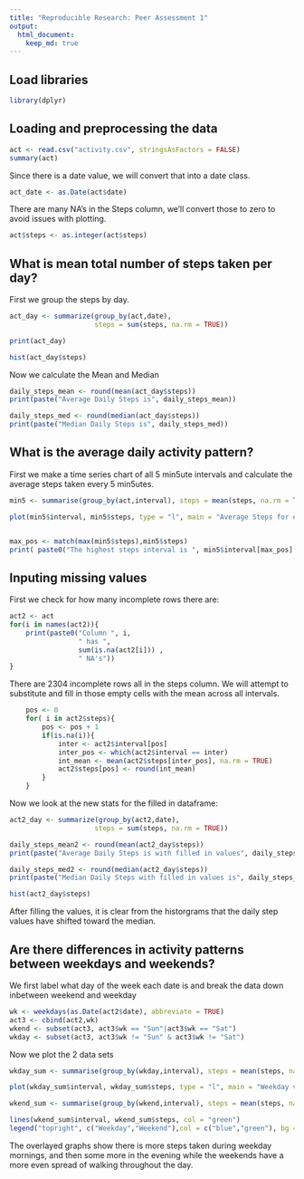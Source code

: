 ```yaml
---
title: "Reproducible Research: Peer Assessment 1"
output: 
  html_document:
    keep_md: true
---
```

## Load libraries
```r
library(dplyr)

```

## Loading and preprocessing the data
```r
act <- read.csv("activity.csv", stringsAsFactors = FALSE)
summary(act)
```

Since there is a date value, we will convert that into a date class.
```r
act_date <- as.Date(act$date)

```



There are many NA's in the Steps column, we'll convert those to zero to avoid issues with plotting.
```r
act$steps <- as.integer(act$steps)
```

## What is mean total number of steps taken per day?

First we group the steps by day.

```r
act_day <- summarize(group_by(act,date), 
                     steps = sum(steps, na.rm = TRUE))

print(act_day)

hist(act_day$steps)
```

Now we calculate the Mean and Median
```r

daily_steps_mean <- round(mean(act_day$steps))
print(paste("Average Daily Steps is", daily_steps_mean))

daily_steps_med <- round(median(act_day$steps))
print(paste("Median Daily Steps is", daily_steps_med))
```


## What is the average daily activity pattern?
First we make a time series chart of all 5 min5ute intervals and calculate the average steps taken every 5 min5utes.
```r
min5 <- summarise(group_by(act,interval), steps = mean(steps, na.rm = TRUE))

plot(min5$interval, min5$steps, type = "l", main = "Average Steps for each interval", xlab = "Interval", ylab = "Steps")


max_pos <- match(max(min5$steps),min5$steps)
print( paste0("The highest steps interval is ", min5$interval[max_pos] ) )
```

## Inputing missing values
First we check for how many incomplete rows there are: 
```r
act2 <- act
for(i in names(act2)){
    print(paste0("Column ", i, 
                 " has ",
                 sum(is.na(act2[i])) ,
                 " NA's"))
}
```
There are 2304 incomplete rows all in the steps column.  We will attempt to substitute and fill in those empty cells with the mean across all intervals.

```r
    pos <- 0
    for( i in act2$steps){
        pos <- pos + 1
        if(is.na(i)){
            inter <- act2$interval[pos]
            inter_pos <- which(act2$interval == inter)
            int_mean <- mean(act2$steps[inter_pos], na.rm = TRUE)
            act2$steps[pos] <- round(int_mean)
        }
    }
```

Now we look at the new stats for the filled in dataframe:
```r
act2_day <- summarize(group_by(act2,date), 
                     steps = sum(steps, na.rm = TRUE))

daily_steps_mean2 <- round(mean(act2_day$steps))
print(paste("Average Daily Steps is with filled in values", daily_steps_mean2))

daily_steps_med2 <- round(median(act2_day$steps))
print(paste("Median Daily Steps with filled in values is", daily_steps_med2))

hist(act2_day$steps)

```

After filling the values, it is clear from the historgrams that the daily step values have shifted toward the median.

## Are there differences in activity patterns between weekdays and weekends?

We first label what day of the week each date is and break the data down inbetween weekend and weekday

```r
wk <- weekdays(as.Date(act2$date), abbreviate = TRUE)
act3 <- cbind(act2,wk)
wkend <- subset(act3, act3$wk == "Sun"|act3$wk == "Sat")
wkday <- subset(act3, act3$wk != "Sun" & act3$wk != "Sat")
```

Now we plot the 2 data sets

```r
wkday_sum <- summarise(group_by(wkday,interval), steps = mean(steps, na.rm = TRUE))

plot(wkday_sum$interval, wkday_sum$steps, type = "l", main = "Weekday vs Weekend Step Pattern", xlab = "Interval", ylab = "Steps", ylim = c(0,300), col = "blue")

wkend_sum <- summarise(group_by(wkend,interval), steps = mean(steps, na.rm = TRUE))

lines(wkend_sum$interval, wkend_sum$steps, col = "green")
legend("topright", c("Weekday","Weekend"),col = c("blue","green"), bg = "gray", cex = .75, lty = 1, bty = "n")
```

The overlayed graphs show there is more steps taken during weekday mornings, and then some more in the evening while the weekends have a more even spread of walking throughout the day.